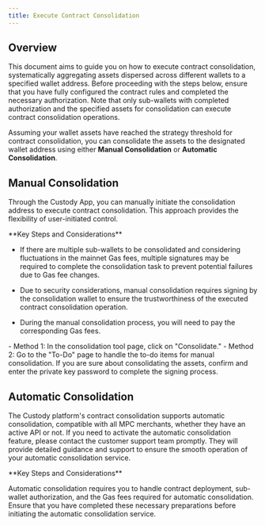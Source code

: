 ```yaml
---
title: Execute Contract Consolidation
---
```


##  Overview
This document aims to guide you on how to execute contract consolidation, systematically aggregating assets dispersed across different wallets to a specified wallet address. Before proceeding with the steps below, ensure that you have fully configured the contract rules and completed the necessary authorization. Note that only sub-wallets with completed authorization and the specified assets for consolidation can execute contract consolidation operations.

Assuming your wallet assets have reached the strategy threshold for contract consolidation, you can consolidate the assets to the designated wallet address using either **Manual Consolidation** or **Automatic Consolidation**.

##  Manual Consolidation

Through the Custody App, you can manually initiate the consolidation address to execute contract consolidation. This approach provides the flexibility of user-initiated control.

<Warning>
**Key Steps and Considerations**

- If there are multiple sub-wallets to be consolidated and considering fluctuations in the mainnet Gas fees, multiple signatures may be required to complete the consolidation task to prevent potential failures due to Gas fee changes.

- Due to security considerations, manual consolidation requires signing by the consolidation wallet to ensure the trustworthiness of the executed contract consolidation operation.

- During the manual consolidation process, you will need to pay the corresponding Gas fees.
</Warning>

<Steps>
<Step title="Open Manual Consolidation Interface">
    - Method 1: In the consolidation tool page, click on "Consolidate."
    - Method 2: Go to the "To-Do" page to handle the to-do items for manual consolidation.
</Step>
<Step title="Confirm Consolidation Operation">
    If you are sure about consolidating the assets, confirm and enter the private key password to complete the signing process.
</Step>
</Steps>

##  Automatic Consolidation

The Custody platform's contract consolidation supports automatic consolidation, compatible with all MPC merchants, whether they have an active API or not. If you need to activate the automatic consolidation feature, please contact the customer support team promptly. They will provide detailed guidance and support to ensure the smooth operation of your automatic consolidation service.

<Warning>
**Key Steps and Considerations**

Automatic consolidation requires you to handle contract deployment, sub-wallet authorization, and the Gas fees required for automatic consolidation. Ensure that you have completed these necessary preparations before initiating the automatic consolidation service.
</Warning>

